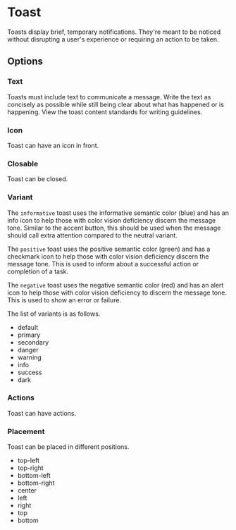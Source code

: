 

<Meta of={ToastStories} />

# Toast

Toasts display brief, temporary notifications. They're meant to be noticed without disrupting a user's experience or requiring an action to be taken.

<Unstyled>
  <MainView />
</Unstyled>

<Canvas of={ToastStories.Default} sourceState="shown" />

## Options

### Text

Toasts must include text to communicate a message. Write the text as
concisely as possible while still being clear about what has happened
or is happening. View the toast content standards for writing
guidelines.

<Unstyled>
  <OptionsView />
</Unstyled>

<Canvas of={ToastStories.Text} sourceState="shown" />

### Icon

Toast can have an icon in front.

<Unstyled>
  <IconView />
</Unstyled>

<Canvas of={ToastStories.Icon} sourceState="shown" />

### Closable

Toast can be closed.

<Unstyled>
  <ClosableView />
</Unstyled>

<Canvas of={ToastStories.Closable} sourceState="shown" />

### Variant

The `informative` toast uses the informative semantic color
(blue) and has an info icon to help those with color vision deficiency
discern the message tone. Similar to the accent button, this should be
used when the message should call extra attention compared to the
neutral variant.

The `positive` toast uses the positive semantic color
(green) and has a checkmark icon to help those with color vision
deficiency discern the message tone. This is used to inform about a
successful action or completion of a task.

The `negative` toast uses the negative semantic color (red)
and has an alert icon to help those with color vision deficiency to
discern the message tone. This is used to show an error or failure.

The list of variants is as follows.

- default
- primary
- secondary
- danger
- warning
- info
- success
- dark

<Unstyled>
  <VariantView />
</Unstyled>

<Canvas of={ToastStories.Variant} sourceState="shown" />

### Actions

Toast can have actions.

<Unstyled>
  <ToolsView />
</Unstyled>

<Canvas of={ToastStories.Tools} sourceState="shown" />

### Placement

Toast can be placed in different positions.

- top-left
- top-right
- bottom-left
- bottom-right
- center
- left
- right
- top
- bottom

<Canvas of={ToastStories.Placement} sourceState="shown" />
